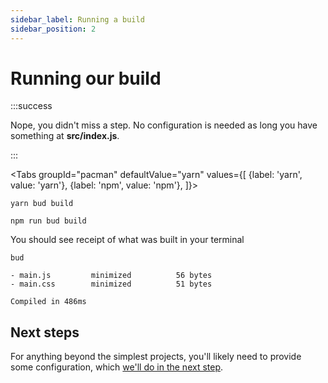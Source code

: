 ```yaml
---
sidebar_label: Running a build
sidebar_position: 2
---
```



# Running our build

:::success

Nope, you didn't miss a step. No configuration is needed as long you have something at **src/index.js**.

:::

<Tabs
  groupId="pacman"
  defaultValue="yarn"
  values={[
    {label: 'yarn', value: 'yarn'},
    {label: 'npm', value: 'npm'},
  ]}>
  <TabItem value="yarn">

    yarn bud build

  </TabItem>
  <TabItem value="npm">

    npm run bud build

  </TabItem>
</Tabs>

You should see receipt of what was built in your terminal

```shell {3} title='$ bud build'
bud

- main.js         minimized          56 bytes
- main.css        minimized          51 bytes

Compiled in 486ms
```

## Next steps

For anything beyond the simplest projects, you'll likely need to provide some configuration, which [we'll do in the next step](/guides/getting-started/config).
